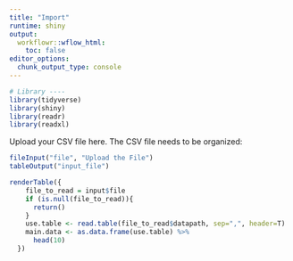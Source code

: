 ```yaml
---
title: "Import"
runtime: shiny
output:
  workflowr::wflow_html:
    toc: false
editor_options:
  chunk_output_type: console
---
```


```r
# Library ----
library(tidyverse)
library(shiny)
library(readr)
library(readxl)
```

Upload your CSV file here. The CSV file needs to be organized:
```r
fileInput("file", "Upload the File")
tableOutput("input_file")
```

```r
renderTable({
    file_to_read = input$file
    if (is.null(file_to_read)){
      return()
    }
    use.table <- read.table(file_to_read$datapath, sep=",", header=T)
    main.data <- as.data.frame(use.table) %>% 
      head(10)
  })
```


